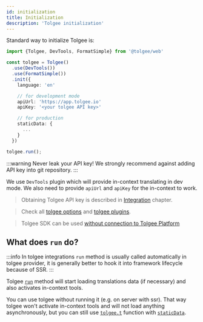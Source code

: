 ```yaml
---
id: initialization
title: Initialization
description: 'Tolgee initialization'
---
```


Standard way to initialize Tolgee is:

```ts
import {Tolgee, DevTools, FormatSimple} from '@tolgee/web'

const tolgee = Tolgee()
  .use(DevTools())
  .use(FormatSimple())
  .init({
    language: 'en'

    // for development mode
    apiUrl: 'https://app.tolgee.io'
    apiKey: '<your tolgee API key>'

    // for production
    staticData: {
      ...
    }
  })

tolgee.run();
```

:::warning
Never leak your API key! We strongly recommend against adding API key into git repository.
:::

We use `DevTools` plugin which will provide in-context translating in dev mode. We also need to provide `apiUrl` and `apiKey` for the in-context to work.

> Obtaining Tolgee API key is described in [Integration](/platform/integrations/about_integrations) chapter.

> Check all [tolgee options](./api/core_package/options) and [tolgee plugins](./api/web_package/plugins).

> Tolgee SDK can be used [without connection to Tolgee Platform](./usage-without-platform)

## What does `run` do?

:::info
In tolgee integrations `run` method is usually called automatically in tolgee provider, it is generally better to hook it into framework lifecycle because of SSR.
:::

Tolgee [`run`](./api/core_package/tolgee.mdx#run) method will start loading translations data (if necessary) and also activates in-context tools.

You can use tolgee without running it (e.g. on server with ssr). That way tolgee won't activate in-context tools and will not load anything asynchronously, but you can still use [`tolgee.t`](./api/core_package/tolgee.mdx#t) function with [`staticData`](./api/core_package/options#staticdata).
